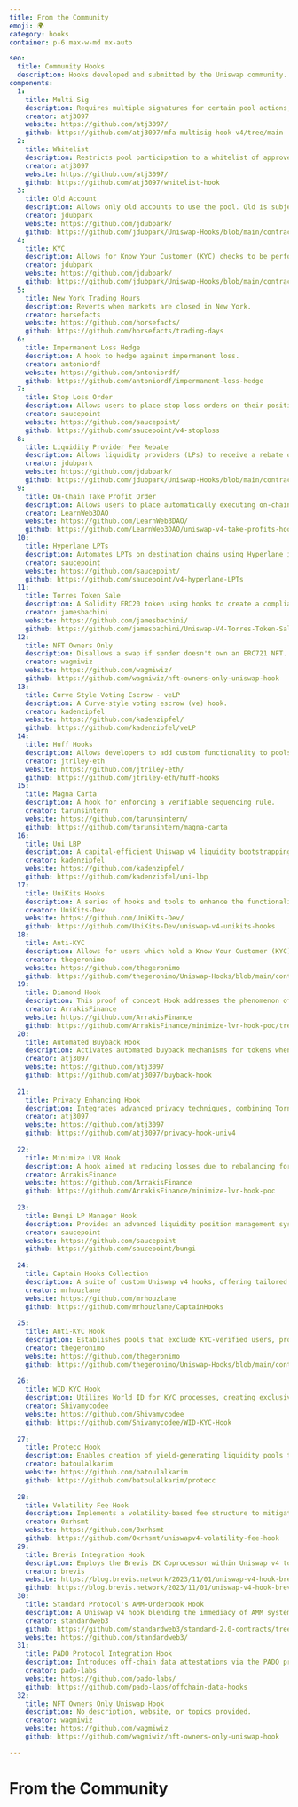```yaml
---
title: From the Community
emoji: 🌍
category: hooks
container: p-6 max-w-md mx-auto

seo:
  title: Community Hooks
  description: Hooks developed and submitted by the Uniswap community.
components:
  1:
    title: Multi-Sig
    description: Requires multiple signatures for certain pool actions, such as adding or removing liquidity.
    creator: atj3097
    website: https://github.com/atj3097/
    github: https://github.com/atj3097/mfa-multisig-hook-v4/tree/main
  2:
    title: Whitelist
    description: Restricts pool participation to a whitelist of approved addresses.
    creator: atj3097
    website: https://github.com/atj3097/
    github: https://github.com/atj3097/whitelist-hook
  3:
    title: Old Account
    description: Allows only old accounts to use the pool. Old is subjective; it's the hook owner's job to define "old".
    creator: jdubpark
    website: https://github.com/jdubpark/
    github: https://github.com/jdubpark/Uniswap-Hooks/blob/main/contracts/OldAccountHook.sol
  4:
    title: KYC
    description: Allows for Know Your Customer (KYC) checks to be performed on users before they are allowed to trade on a pool.
    creator: jdubpark
    website: https://github.com/jdubpark/
    github: https://github.com/jdubpark/Uniswap-Hooks/blob/main/contracts/KYCHook.sol
  5:
    title: New York Trading Hours
    description: Reverts when markets are closed in New York.
    creator: horsefacts
    website: https://github.com/horsefacts/
    github: https://github.com/horsefacts/trading-days
  6:
    title: Impermanent Loss Hedge
    description: A hook to hedge against impermanent loss.
    creator: antoniordf
    website: https://github.com/antoniordf/
    github: https://github.com/antoniordf/impermanent-loss-hedge
  7:
    title: Stop Loss Order
    description: Allows users to place stop loss orders on their positions.
    creator: saucepoint
    website: https://github.com/saucepoint/
    github: https://github.com/saucepoint/v4-stoploss
  8:
    title: Liquidity Provider Fee Rebate
    description: Allows liquidity providers (LPs) to receive a rebate on the fees they pay when swapping tokens on a pool.
    creator: jdubpark
    website: https://github.com/jdubpark/
    github: https://github.com/jdubpark/Uniswap-Hooks/blob/main/contracts/LPFeeRebateHook.sol
  9:
    title: On-Chain Take Profit Order
    description: Allows users to place automatically executing on-chain "take-profit" orders.
    creator: LearnWeb3DAO
    website: https://github.com/LearnWeb3DAO/
    github: https://github.com/LearnWeb3DAO/uniswap-v4-take-profits-hook
  10:
    title: Hyperlane LPTs
    description: Automates LPTs on destination chains using Hyperlane in hooks.
    creator: saucepoint
    website: https://github.com/saucepoint/
    github: https://github.com/saucepoint/v4-hyperlane-LPTs
  11:
    title: Torres Token Sale
    description: A Solidity ERC20 token using hooks to create a compliant token sale system.
    creator: jamesbachini
    website: https://github.com/jamesbachini/
    github: https://github.com/jamesbachini/Uniswap-V4-Torres-Token-Sale
  12:
    title: NFT Owners Only
    description: Disallows a swap if sender doesn't own an ERC721 NFT.
    creator: wagmiwiz
    website: https://github.com/wagmiwiz/
    github: https://github.com/wagmiwiz/nft-owners-only-uniswap-hook
  13:
    title: Curve Style Voting Escrow - veLP
    description: A Curve-style voting escrow (ve) hook.
    creator: kadenzipfel
    website: https://github.com/kadenzipfel/
    github: https://github.com/kadenzipfel/veLP
  14:
    title: Huff Hooks
    description: Allows developers to add custom functionality to pools.
    creator: jtriley-eth
    website: https://github.com/jtriley-eth/
    github: https://github.com/jtriley-eth/huff-hooks
  15:
    title: Magna Carta
    description: A hook for enforcing a verifiable sequencing rule.
    creator: tarunsintern
    website: https://github.com/tarunsintern/
    github: https://github.com/tarunsintern/magna-carta
  16:
    title: Uni LBP
    description: A capital-efficient Uniswap v4 liquidity bootstrapping pool (LBP) hooks contract.
    creator: kadenzipfel
    website: https://github.com/kadenzipfel/
    github: https://github.com/kadenzipfel/uni-lbp
  17:
    title: UniKits Hooks
    description: A series of hooks and tools to enhance the functionality of Uniswap v4 Hooks.
    creator: UniKits-Dev
    website: https://github.com/UniKits-Dev/
    github: https://github.com/UniKits-Dev/uniswap-v4-unikits-hooks
  18:
    title: Anti-KYC
    description: Allows for users which hold a Know Your Customer (KYC) token to be banned from trading in a pool.
    creator: thegeronimo
    website: https://github.com/thegeronimo
    github: https://github.com/thegeronimo/Uniswap-Hooks/blob/main/contracts/AntiKYCHook.sol
  19:
    title: Diamond Hook
    description: This proof of concept Hook addresses the phenomenon of loss-versus-rebalancing (LVR), something which is costing AMM liquidity providers upwards of $100M. 
    creator: ArrakisFinance
    website: https://github.com/ArrakisFinance
    github: https://github.com/ArrakisFinance/minimize-lvr-hook-poc/tree/main
  20:
    title: Automated Buyback Hook
    description: Activates automated buyback mechanisms for tokens when market prices fall, bolstering stability through protocol-level interventions.
    creator: atj3097
    website: https://github.com/atj3097
    github: https://github.com/atj3097/buyback-hook
    
  21:
    title: Privacy Enhancing Hook
    description: Integrates advanced privacy techniques, combining Tornado Cash-style anonymity with Merkle trees and ZK Snarks to secure and privatize transactions.
    creator: atj3097
    website: https://github.com/atj3097
    github: https://github.com/atj3097/privacy-hook-univ4
    
  22:
    title: Minimize LVR Hook
    description: A hook aimed at reducing losses due to rebalancing for liquidity providers, potentially preserving capital and enhancing returns.
    creator: ArrakisFinance
    website: https://github.com/ArrakisFinance
    github: https://github.com/ArrakisFinance/minimize-lvr-hook-poc
    
  23:
    title: Bungi LP Manager Hook
    description: Provides an advanced liquidity position management system, offering more dynamic features for LPs than Uniswap's standard position test.
    creator: saucepoint
    website: https://github.com/saucepoint
    github: https://github.com/saucepoint/bungi
    
  24:
    title: Captain Hooks Collection
    description: A suite of custom Uniswap v4 hooks, offering tailored functionalities for traditional finance sectors with dynamic fee models within the DEX.
    creator: mrhouzlane
    website: https://github.com/mrhouzlane
    github: https://github.com/mrhouzlane/CaptainHooks
    
  25:
    title: Anti-KYC Hook
    description: Establishes pools that exclude KYC-verified users, providing an alternative space for privacy-focused DeFi participation.
    creator: thegeronimo
    website: https://github.com/thegeronimo
    github: https://github.com/thegeronimo/Uniswap-Hooks/blob/main/contracts/AntiKYCHook.sol
    
  26:
    title: WID KYC Hook
    description: Utilizes World ID for KYC processes, creating exclusive pools for verified users within the World Coin's identification framework.
    creator: Shivamycodee
    website: https://github.com/Shivamycodee
    github: https://github.com/Shivamycodee/WID-KYC-Hook
    
  27:
    title: Protecc Hook
    description: Enables creation of yield-generating liquidity pools through Spark Protocol's lending features, potentially increasing returns for LPs.
    creator: batoulalkarim
    website: https://github.com/batoulalkarim
    github: https://github.com/batoulalkarim/protecc
    
  28:
    title: Volatility Fee Hook
    description: Implements a volatility-based fee structure to mitigate the effects of impermanent loss, enhancing liquidity for high-volatility assets.
    creator: 0xrhsmt
    website: https://github.com/0xrhsmt
    github: https://github.com/0xrhsmt/uniswapv4-volatility-fee-hook
  29:
    title: Brevis Integration Hook
    description: Employs the Brevis ZK Coprocessor within Uniswap v4 to analyze and utilize transaction histories, facilitating a VIP Trader Fee Discount model and other data-centric functionalities.
    creator: brevis
    website: https://blog.brevis.network/2023/11/01/uniswap-v4-hook-brevis-zk-coprocessor-data-driven-dex-experiences/
    github: https://blog.brevis.network/2023/11/01/uniswap-v4-hook-brevis-zk-coprocessor-data-driven-dex-experiences/
  30:
    title: Standard Protocol's AMM-Orderbook Hook
    description: A Uniswap v4 hook blending the immediacy of AMM systems with the detail-oriented nature of orderbooks, enhancing DeFi trade efficiency and market fluidity.
    creator: standardweb3
    github: https://github.com/standardweb3/standard-2.0-contracts/tree/main/contracts/uniswapv4
    website: https://github.com/standardweb3/
  31:
    title: PADO Protocol Integration Hook
    description: Introduces off-chain data attestations via the PADO protocol to Uniswap v4, offering a prototype for privacy-conscious and compliance-oriented token swapping experiences.
    creator: pado-labs
    website: https://github.com/pado-labs/
    github: https://github.com/pado-labs/offchain-data-hooks
  32:
    title: NFT Owners Only Uniswap Hook
    description: No description, website, or topics provided.
    creator: wagmiwiz
    website: https://github.com/wagmiwiz
    github: https://github.com/wagmiwiz/nft-owners-only-uniswap-hook

---
```


# From the Community

<CollectionList
  componentsData={componentsData}
  componentContainer={componentContainer}
/>
